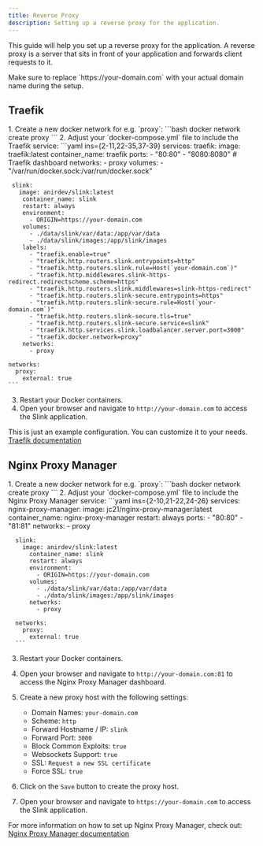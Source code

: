 ```yaml
---
title: Reverse Proxy
description: Setting up a reverse proxy for the application.
---
```



This guide will help you set up a reverse proxy for the application.
A reverse proxy is a server that sits in front of your application and forwards client requests to it.

<Aside type="caution" title="Important">
  Make sure to replace `https://your-domain.com` with your actual domain name
  during the setup.
</Aside>

## Traefik

<Steps>
1. Create a new docker network for e.g. `proxy`:
   ```bash
   docker network create proxy
   ```
2. Adjust your `docker-compose.yml` file to include the Traefik service:
   ```yaml ins={2-11,22-35,37-39}
   services:
     traefik:
       image: traefik:latest
       container_name: traefik
       ports:
         - "80:80"
         - "8080:8080" # Traefik dashboard
       networks:
         - proxy
       volumes:
         - "/var/run/docker.sock:/var/run/docker.sock"

     slink:
       image: anirdev/slink:latest
        container_name: slink
        restart: always
        environment:
          - ORIGIN=https://your-domain.com
        volumes:
          - ./data/slink/var/data:/app/var/data
          - ./data/slink/images:/app/slink/images
        labels:
          - "traefik.enable=true"
          - "traefik.http.routers.slink.entrypoints=http"
          - "traefik.http.routers.slink.rule=Host(`your-domain.com`)"
          - "traefik.http.middlewares.slink-https-redirect.redirectscheme.scheme=https"
          - "traefik.http.routers.slink.middlewares=slink-https-redirect"
          - "traefik.http.routers.slink-secure.entrypoints=https"
          - "traefik.http.routers.slink-secure.rule=Host(`your-domain.com`)"
          - "traefik.http.routers.slink-secure.tls=true"
          - "traefik.http.routers.slink-secure.service=slink"
          - "traefik.http.services.slink.loadbalancer.server.port=3000"
          - "traefik.docker.network=proxy"
        networks:
          - proxy

    networks:
      proxy:
        external: true
    ```

3. Restart your Docker containers.
4. Open your browser and navigate to `http://your-domain.com` to access the Slink application.

</Steps>

<Aside type="tip">
  This is just an example configuration. You can customize it to your needs.
  <a
    href="https://doc.traefik.io/traefik/"
    target="_blank"
    rel="noopener,noreferrer"
  >
    Traefik documentation
  </a>
</Aside>

## Nginx Proxy Manager

<Steps>
1. Create a new docker network for e.g. `proxy`:
   ```bash
   docker network create proxy
   ```
2. Adjust your `docker-compose.yml` file to include the Nginx Proxy Manager service:
   ```yaml ins={2-10,21-22,24-26}
    services:
      nginx-proxy-manager:
        image: jc21/nginx-proxy-manager:latest
        container_name: nginx-proxy-manager
        restart: always
        ports:
          - "80:80"
          - "81:81"
        networks:
          - proxy
  
      slink:
        image: anirdev/slink:latest
          container_name: slink
          restart: always
          environment:
            - ORIGIN=https://your-domain.com
          volumes:
            - ./data/slink/var/data:/app/var/data
            - ./data/slink/images:/app/slink/images
          networks:
            - proxy
  
      networks:
        proxy:
          external: true
      ```

3. Restart your Docker containers.
4. Open your browser and navigate to `http://your-domain.com:81` to access the Nginx Proxy Manager dashboard.
5. Create a new proxy host with the following settings:

   - Domain Names: `your-domain.com`
   - Scheme: `http`
   - Forward Hostname / IP: `slink`
   - Forward Port: `3000`
   - Block Common Exploits: `true`
   - Websockets Support: `true`
   - SSL: `Request a new SSL certificate`
   - Force SSL: `true`

6. Click on the `Save` button to create the proxy host.
7. Open your browser and navigate to `https://your-domain.com` to access the Slink application.

</Steps>

<Aside type="note">
  For more information on how to set up Nginx Proxy Manager, check out:
  <a
    href="https://nginxproxymanager.com/"
    target="_blank"
    rel="noopener,noreferrer"
  >
    Nginx Proxy Manager documentation
  </a>
</Aside>
